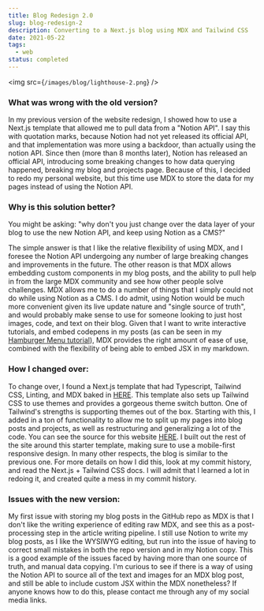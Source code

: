 ```yaml
---
title: Blog Redesign 2.0
slug: blog-redesign-2
description: Converting to a Next.js blog using MDX and Tailwind CSS
date: 2021-05-22
tags:
  - web
status: completed
---
```


<img src={`/images/blog/lighthouse-2.png`} />
### What was wrong with the old version?

In my previous version of the website redesign, I showed how to use a Next.js template that allowed me to pull data from a "Notion API".
I say this with quotation marks, because Notion had not yet released its official API, and that implementation was more using a backdoor,
than actually using the notion API.
Since then (more than 8 months later), Notion has released an official API, introducing some breaking changes to how data querying happened,
breaking my blog and projects page. Because of this, I decided to redo my personal website,
but this time use MDX to store the data for my pages instead of using the Notion API.

### Why is this solution better?

You might be asking: "why don't you just change over the data layer of your blog to use the new Notion API, and keep using Notion as a CMS?"

The simple answer is that I like the relative flexibility of using MDX,
and I foresee the Notion API undergoing any number of large breaking changes and improvements in the future.
The other reason is that MDX allows embedding custom components in my blog posts, and the ability to pull help in from the large MDX community
and see how other people solve challenges. MDX allows me to do a number of things that I simply could not do while using Notion as a CMS.
I do admit, using Notion would be much more convenient given its live update nature and "single source of truth",
and would probably make sense to use for someone looking to just host images, code, and text on their blog. Given that I want to write interactive tutorials,
and embed codepens in my posts (as can be seen in my [Hamburger Menu tutorial](/blog/tailwind-hamburger)),
MDX provides the right amount of ease of use, combined with the flexibility of being able to embed JSX in my markdown.

### How I changed over:

To change over, I found a Next.js template that had Typescript, Tailwind CSS, Linting, and MDX baked in [HERE](https://github.com/ChangoMan/nextjs-typescript-mdx-blog).
This template also sets up Tailwind CSS to use themes and provides a gorgeous theme switch button.
One of Tailwind's strengths is supporting themes out of the box. Starting with this,
I added in a ton of functionality to allow me to split up my pages into blog posts and projects, as well as restructuring and generalizing a lot of the code.
You can see the source for this website [HERE](https://github.com/KonradStanski/KonradStaniszewski.github.io).
I built out the rest of the site around this starter template, making sure to use a mobile-first responsive design.
In many other respects, the blog is similar to the previous one.
For more details on how I did this, look at my commit history, and read the Next.js + Tailwind CSS docs.
I will admit that I learned a lot in redoing it, and created quite a mess in my commit history.

### Issues with the new version:

My first issue with storing my blog posts in the GitHub repo as MDX is that I don't like the writing experience of editing raw MDX,
and see this as a post-processing step in the article writing pipeline.
I still use Notion to write my blog posts, as I like the WYSIWYG editing,
but run into the issue of having to correct small mistakes in both the repo version and in my Notion copy.
This is a good example of the issues faced by having more than one source of truth, and manual data copying.
I'm curious to see if there is a way of using the Notion API to source all of the text and images for an MDX blog post,
and still be able to include custom JSX within the MDX nonetheless? If anyone knows how to do this, please contact me through any of my social media links.
